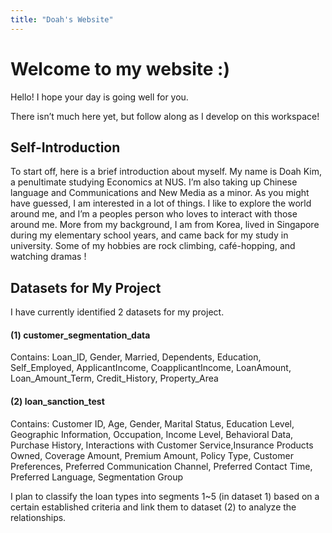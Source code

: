 ```yaml
---
title: "Doah's Website"
---
```


# Welcome to my website :)

Hello! I hope your day is going well for you.

There isn't much here yet, but follow along as I develop on this workspace!

## Self-Introduction

To start off, here is a brief introduction about myself. My name is Doah Kim, a penultimate studying Economics at NUS. I'm also taking up Chinese language and Communications and New Media as a minor. As you might have guessed, I am interested in a lot of things. I like to explore the world around me, and I'm a peoples person who loves to interact with those around me. More from my background, I am from Korea, lived in Singapore during my elementary school years, and came back for my study in university. Some of my hobbies are rock climbing, café-hopping, and watching dramas !

## Datasets for My Project

I have currently identified 2 datasets for my project.

#### (1) customer_segmentation_data

Contains: Loan_ID, Gender, Married, Dependents, Education, Self_Employed, ApplicantIncome, CoapplicantIncome, LoanAmount, Loan_Amount_Term, Credit_History, Property_Area

#### (2) loan_sanction_test

Contains: Customer ID, Age, Gender, Marital Status, Education Level, Geographic Information, Occupation, Income Level, Behavioral Data, Purchase History, Interactions with Customer Service,Insurance Products Owned, Coverage Amount, Premium Amount, Policy Type, Customer Preferences, Preferred Communication Channel, Preferred Contact Time, Preferred Language, Segmentation Group

I plan to classify the loan types into segments 1\~5 (in dataset 1) based on a certain established criteria and link them to dataset (2) to analyze the relationships.
